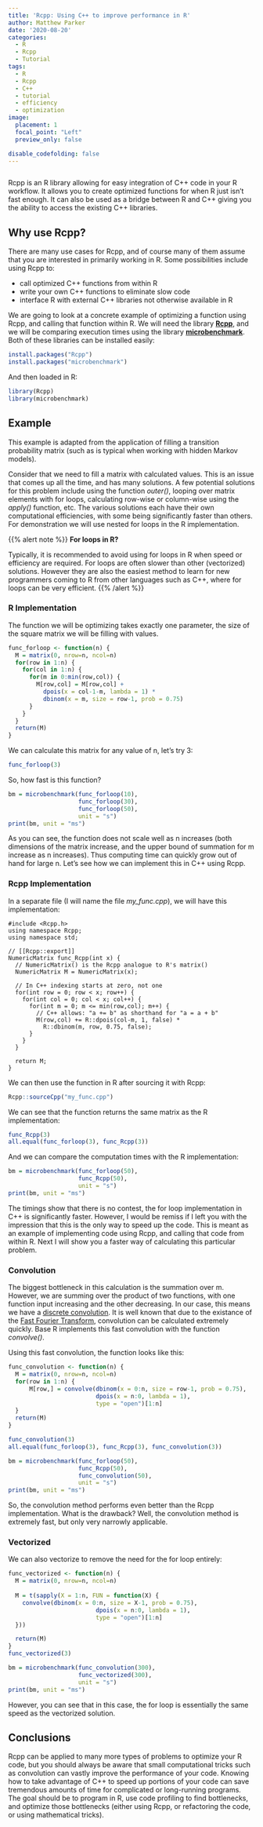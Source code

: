 ```yaml
---
title: 'Rcpp: Using C++ to improve performance in R'
author: Matthew Parker
date: '2020-08-20'
categories:
  - R
  - Rcpp
  - Tutorial
tags:
  - R
  - Rcpp
  - C++
  - tutorial
  - efficiency
  - optimization
image:
  placement: 1
  focal_point: "Left"
  preview_only: false

disable_codefolding: false
---
```


```r

```

Rcpp is an R library allowing for easy integration of C++ code in your R workflow. It allows you to create optimized functions for when R just isn't fast enough. It can also be used as a bridge between R and C++ giving you the ability to access the existing C++ libraries.

## Why use Rcpp?

There are many use cases for Rcpp, and of course many of them assume that you are interested in primarily working in R. Some possibilities include using Rcpp to:

- call optimized C++ functions from within R
- write your own C++ functions to eliminate slow code
- interface R with external C++ libraries not otherwise available in R

We are going to look at a concrete example of optimizing a function using Rcpp, and calling that function within R. We will need the library [**Rcpp**](https://CRAN.R-project.org/package=Rcpp), and we will be comparing execution times using the library [**microbenchmark**](https://CRAN.R-project.org/package=microbenchmark). Both of these libraries can be installed easily:

```r
install.packages("Rcpp")
install.packages("microbenchmark")
```

And then loaded in R:

```r
library(Rcpp)
library(microbenchmark)
```

## Example

This example is adapted from the application of filling a transition probability matrix (such as is typical when working with hidden Markov models).

Consider that we need to fill a matrix with calculated values. This is an issue that comes up all the time, and has many solutions. A few potential solutions for this problem include using the function _outer()_, looping over matrix elements with for loops, calculating row-wise or column-wise using the _apply()_ function, etc. The various solutions each have their own computational efficiencies, with some being significantly faster than others. For demonstration we will use nested for loops in the R implementation.

{{% alert note %}}
**For loops in R?** 

Typically, it is recommended to avoid using for loops in R when speed or efficiency are required. For loops are often slower than other (vectorized) solutions. However they are also the easiest method to learn for new programmers coming to R from other languages such as C++, where for loops can be very efficient.
{{% /alert %}}

### R Implementation

The function we will be optimizing takes exactly one parameter, the size of the square matrix we will be filling with values. 

```r
func_forloop <- function(n) {
  M = matrix(0, nrow=n, ncol=n)
  for(row in 1:n) {
    for(col in 1:n) {
      for(m in 0:min(row,col)) {
        M[row,col] = M[row,col] + 
          dpois(x = col-1-m, lambda = 1) *
          dbinom(x = m, size = row-1, prob = 0.75)
      }
    }
  }
  return(M)
}
```

We can calculate this matrix for any value of n, let's try 3:

```r
func_forloop(3)
```

So, how fast is this function?

```r
bm = microbenchmark(func_forloop(10),
                    func_forloop(30),
                    func_forloop(50),
                    unit = "s")
print(bm, unit = "ms")
```

As you can see, the function does not scale well as n increases (both dimensions of the matrix increase, and the upper bound of summation for m increase as n increases). Thus computing time can quickly grow out of hand for large n. Let's see how we can implement this in C++ using Rcpp.

### Rcpp Implementation

In a separate file (I will name the file _my\_func.cpp_), we will have this implementation:

```Rcpp
#include <Rcpp.h>
using namespace Rcpp;
using namespace std;

// [[Rcpp::export]]
NumericMatrix func_Rcpp(int x) {
  // NumericMatrix() is the Rcpp analogue to R's matrix()
  NumericMatrix M = NumericMatrix(x); 
  
  // In C++ indexing starts at zero, not one
  for(int row = 0; row < x; row++) {
    for(int col = 0; col < x; col++) {
      for(int m = 0; m <= min(row,col); m++) {
        // C++ allows: "a += b" as shorthand for "a = a + b"
        M(row,col) += R::dpois(col-m, 1, false) *
          R::dbinom(m, row, 0.75, false);
      }
    }  
  }
  
  return M;
}
```


We can then use the function in R after sourcing it with Rcpp:

```R
Rcpp::sourceCpp("my_func.cpp")
```

We can see that the function returns the same matrix as the R implementation:

```r
func_Rcpp(3)
all.equal(func_forloop(3), func_Rcpp(3))
```

And we can compare the computation times with the R implementation:


```r
bm = microbenchmark(func_forloop(50),
                    func_Rcpp(50),
                    unit = "s")
print(bm, unit = "ms")
```

The timings show that there is no contest, the for loop implementation in C++ is significantly faster. However, I would be remiss if I left you with the impression that this is the only way to speed up the code. This is meant as an example of implementing code using Rcpp, and calling that code from within R. Next I will show you a faster way of calculating this particular problem.

### Convolution

The biggest bottleneck in this calculation is the summation over m. However, we are summing over the product of two functions, with one function input increasing and the other decreasing. In our case, this means we have a [discrete convolution](https://en.wikipedia.org/wiki/Convolution#Discrete_convolution). It is well known that due to the existance of the [Fast Fourier Transform](https://en.wikipedia.org/wiki/Fast_Fourier_transform), convolution can be calculated extremely quickly. Base R implements this fast convolution with the function _convolve()_.

Using this fast convolution, the function looks like this:

```r
func_convolution <- function(n) {
  M = matrix(0, nrow=n, ncol=n)
  for(row in 1:n) {
      M[row,] = convolve(dbinom(x = 0:n, size = row-1, prob = 0.75),
                         dpois(x = n:0, lambda = 1), 
                         type = "open")[1:n]
  }
  return(M)
}
```

```r
func_convolution(3)
all.equal(func_forloop(3), func_Rcpp(3), func_convolution(3))
```

```r
bm = microbenchmark(func_forloop(50),
                    func_Rcpp(50),
                    func_convolution(50),
                    unit = "s")
print(bm, unit = "ms")
```

So, the convolution method performs even better than the Rcpp implementation. What is the drawback? Well, the convolution method is extremely fast, but only very narrowly applicable. 

### Vectorized

We can also vectorize to remove the need for the for loop entirely:


```r
func_vectorized <- function(n) {
  M = matrix(0, nrow=n, ncol=n)
  
  M = t(sapply(X = 1:n, FUN = function(X) {
    convolve(dbinom(x = 0:n, size = X-1, prob = 0.75),
                         dpois(x = n:0, lambda = 1), 
                         type = "open")[1:n]
  }))

  return(M)
}
func_vectorized(3)
```


```r
bm = microbenchmark(func_convolution(300),
                    func_vectorized(300),
                    unit = "s")
print(bm, unit = "ms")
```

However, you can see that in this case, the for loop is essentially the same speed as the vectorized solution.

## Conclusions

Rcpp can be applied to many more types of problems to optimize your R code, but you should always be aware that small computational tricks such as convolution can vastly improve the performance of your code. Knowing how to take advantage of C++ to speed up portions of your code can save tremendous amounts of time for complicated or long-running programs. The goal should be to program in R, use code profiling to find bottlenecks, and optimize those bottlenecks (either using Rcpp, or refactoring the code, or using mathematical tricks).






